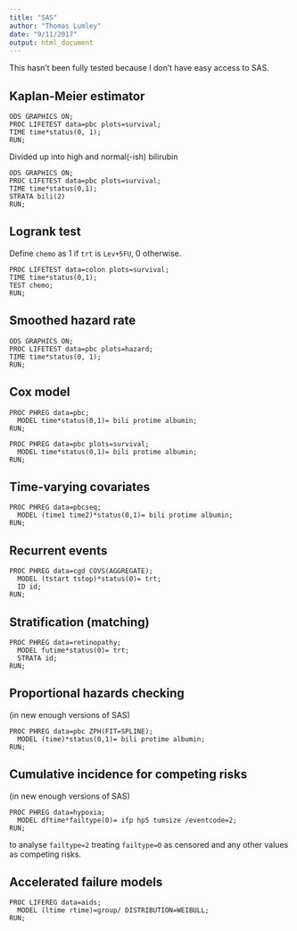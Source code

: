 ```yaml
---
title: "SAS"
author: "Thomas Lumley"
date: "9/11/2017"
output: html_document
---
```


This hasn't been fully tested because I don't have easy access to SAS.

## Kaplan-Meier estimator

```
ODS GRAPHICS ON;
PROC LIFETEST data=pbc plots=survival;
TIME time*status(0, 1);
RUN;
```

Divided up into high and normal(-ish) bilirubin

```
ODS GRAPHICS ON;
PROC LIFETEST data=pbc plots=survival;
TIME time*status(0,1);
STRATA bili(2)
RUN;
```

## Logrank test

Define `chemo` as 1 if `trt` is `Lev+5FU`, 0 otherwise.


```
PROC LIFETEST data=colon plots=survival;
TIME time*status(0,1);
TEST chemo;
RUN;
```


## Smoothed hazard rate
```
ODS GRAPHICS ON;
PROC LIFETEST data=pbc plots=hazard;
TIME time*status(0, 1);
RUN;
```


## Cox model


```
PROC PHREG data=pbc;
  MODEL time*status(0,1)= bili protime albumin;
RUN;
```

```
PROC PHREG data=pbc plots=survival;
  MODEL time*status(0,1)= bili protime albumin;
RUN;
```

## Time-varying covariates

```
PROC PHREG data=pbcseq;
  MODEL (time1 time2)*status(0,1)= bili protime albumin;
RUN;
```

## Recurrent events


```
PROC PHREG data=cgd COVS(AGGREGATE);
  MODEL (tstart tstop)*status(0)= trt;
  ID id;
RUN;
```

## Stratification (matching)

```
PROC PHREG data=retinopathy;
  MODEL futime*status(0)= trt;
  STRATA id;
RUN;
```

## Proportional hazards checking

(in new enough versions of SAS)
 

```
PROC PHREG data=pbc ZPH(FIT=SPLINE);
  MODEL (time)*status(0,1)= bili protime albumin;
RUN;
```

## Cumulative incidence for competing risks

(in new enough versions of SAS)

```
PROC PHREG data=hypoxia;
  MODEL dftime*failtype(0)= ifp hp5 tumsize /eventcode=2;
RUN;
```

to analyse `failtype=2` treating `failtype=0` as censored and any other values as competing risks.

## Accelerated failure models

```
PROC LIFEREG data=aids;
  MODEL (ltime rtime)=group/ DISTRIBUTION=WEIBULL;
RUN;
```